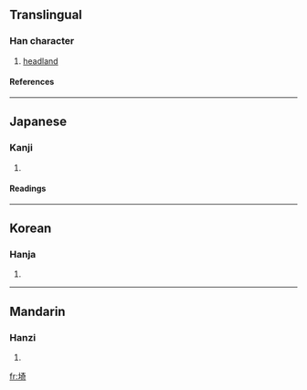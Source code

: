{{see|崎}}

==Translingual==
===Han character===
{{Han char|rn=32|rad=土|as=08|sn=11|four=4412<sub>1</sub>|canj=土大一口 (GKMR)}}
# [[headland]]
====References====
{{Han ref|kx=0231.170|dkj=05201|dj=0468.090|hdz=10452.010|uh=57FC|ud=22524|bh=D4C3|bd=54467}}
----
==Japanese==
===Kanji===
{{ja-kanji|grade=|rs=土08}}
# {{defn|Japanese}} 
====Readings====
{{ja-readings|on=[[き]] (ki)|kun=[[さき]] (saki)}}
----
==Korean==
===Hanja===
{{ko-hanja|hangeul=기|rv=gi|mr=ki}}
# {{defn|Korean}}
----
==Mandarin==
===Hanzi===
{{cmn-hanzi|pin=[[qí]] (qi2)|wg=ch'i<sup>2</sup>}}
# {{defn|Mandarin}}

[[fr:埼]]